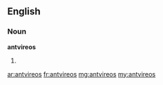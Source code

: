 ==English==

===Noun===
'''antvireos'''

# {{plural of|antvireo}}

[[ar:antvireos]]
[[fr:antvireos]]
[[mg:antvireos]]
[[my:antvireos]]